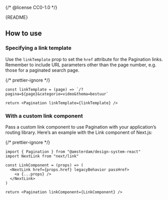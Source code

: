 {/* @license CC0-1.0 */}


<Meta of={PaginationStories} />

<Markdown>{README}</Markdown>

<Primary />

<Controls />

## How to use

### Specifying a link template

Use the `linkTemplate` prop to set the `href` attribute for the Pagination links.
Remember to include URL parameters other than the page number,
e.g. those for a paginated search page.

{/* prettier-ignore */}
```tsx
const linkTemplate = (page) => `/?pagina=${page}&categorie=video&thema=bestuur`

return <Pagination linkTemplate={linkTemplate} />
```

### With a custom link component

Pass a custom link component to use Pagination with your application’s routing library.
Here’s an example with the Link component of Next.js:

{/* prettier-ignore */}
```tsx
import { Pagination } from "@amsterdam/design-system-react"
import NextLink from "next/link"

const LinkComponent = (props) => (
  <NextLink href={props.href} legacyBehavior passHref>
    <a {...props} />
  </NextLink>
)

return <Pagination linkComponent={LinkComponent} />
```
